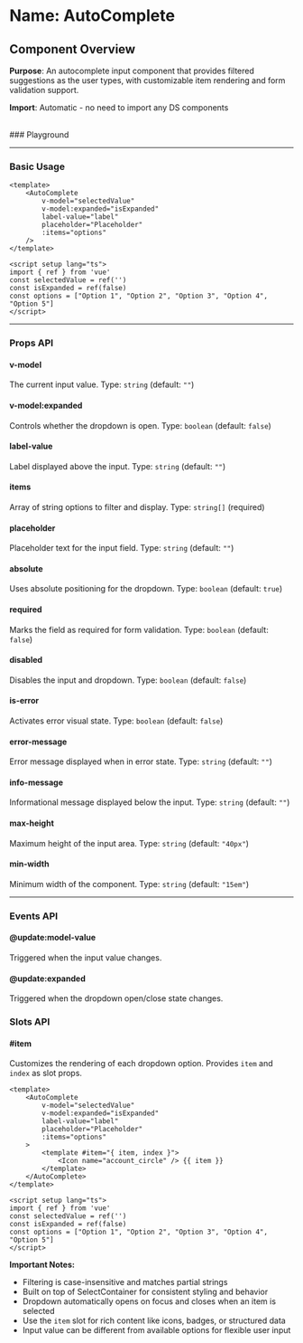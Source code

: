 
<Meta of={AutoComplete} />

# Name: AutoComplete
## Component Overview

**Purpose**: An autocomplete input component that provides filtered suggestions as the user types, with customizable item rendering and form validation support.

**Import**: Automatic - no need to import any DS components

<br />
### Playground

<Canvas of={AutoComplete.Primary} />
<Controls />

---

### Basic Usage

```vue
<template>
    <AutoComplete 
        v-model="selectedValue"
        v-model:expanded="isExpanded"
        label-value="label"
        placeholder="Placeholder"
        :items="options"
    />
</template>

<script setup lang="ts">
import { ref } from 'vue'
const selectedValue = ref('')
const isExpanded = ref(false)
const options = ["Option 1", "Option 2", "Option 3", "Option 4", "Option 5"]
</script>
```

<Canvas sourceState="none" of={AutoComplete.Primary} />

---

### Props API

#### v-model
The current input value. Type: `string` (default: `""`)

#### v-model:expanded
Controls whether the dropdown is open. Type: `boolean` (default: `false`)

#### label-value
Label displayed above the input. Type: `string` (default: `""`)

#### items
Array of string options to filter and display. Type: `string[]` (required)

#### placeholder
Placeholder text for the input field. Type: `string` (default: `""`)

#### absolute
Uses absolute positioning for the dropdown. Type: `boolean` (default: `true`)

<Canvas sourceState="none" of={AutoComplete.Absolute} />

#### required
Marks the field as required for form validation. Type: `boolean` (default: `false`)

<Canvas sourceState="none" of={AutoComplete.Required} />

#### disabled
Disables the input and dropdown. Type: `boolean` (default: `false`)

<Canvas sourceState="none" of={AutoComplete.Disabled} />

#### is-error
Activates error visual state. Type: `boolean` (default: `false`)

<Canvas sourceState="none" of={AutoComplete.IsError} />

#### error-message
Error message displayed when in error state. Type: `string` (default: `""`)

#### info-message
Informational message displayed below the input. Type: `string` (default: `""`)

<Canvas sourceState="none" of={AutoComplete.InfoMessage} />

#### max-height
Maximum height of the input area. Type: `string` (default: `"40px"`)

#### min-width
Minimum width of the component. Type: `string` (default: `"15em"`)

---

### Events API

#### @update:model-value
Triggered when the input value changes.

#### @update:expanded
Triggered when the dropdown open/close state changes.

### Slots API

#### #item
Customizes the rendering of each dropdown option. Provides `item` and `index` as slot props.

```vue
<template>
    <AutoComplete
        v-model="selectedValue"
        v-model:expanded="isExpanded"
        label-value="label"
        placeholder="Placeholder"
        :items="options"
    >
        <template #item="{ item, index }">
            <Icon name="account_circle" /> {{ item }}
        </template>
    </AutoComplete>
</template>

<script setup lang="ts">
import { ref } from 'vue'
const selectedValue = ref('')
const isExpanded = ref(false)
const options = ["Option 1", "Option 2", "Option 3", "Option 4", "Option 5"]
</script>
```

<Canvas sourceState="none" of={AutoComplete.CustomItem} />

**Important Notes:**
- Filtering is case-insensitive and matches partial strings
- Built on top of SelectContainer for consistent styling and behavior
- Dropdown automatically opens on focus and closes when an item is selected
- Use the `item` slot for rich content like icons, badges, or structured data
- Input value can be different from available options for flexible user input
